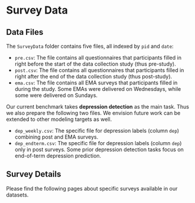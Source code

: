 # Survey Data

## Data Files

The `SurveyData` folder contains five files, all indexed by `pid` and `date`:
- `pre.csv`: The file contains all questionnaires that participants filled in right before the start of the data collection study (thus pre-study).
- `post.csv`: The file contains all questionnaires that participants filled in right after the end of the data collection study (thus post-study).
- `ema.csv`: The file contains all EMA surveys that participants filled in during the study. Some EMAs were delivered on Wednesdays, while some were delivered on Sundays.

Our current benchmark takes **depression detection** as the main task. Thus we also prepare the following two files. We envision future work can be extended to other modeling targets as well.
- `dep_weekly.csv`: The specific file for depression labels (column `dep`) combining post and EMA surveys.
- `dep_endterm.csv`: The specific file for depression labels (column `dep`) only in post surveys. Some prior depression detection tasks focus on end-of-term depression prediction.

## Survey Details

Please find the following pages about specific surveys available in our datasets.
